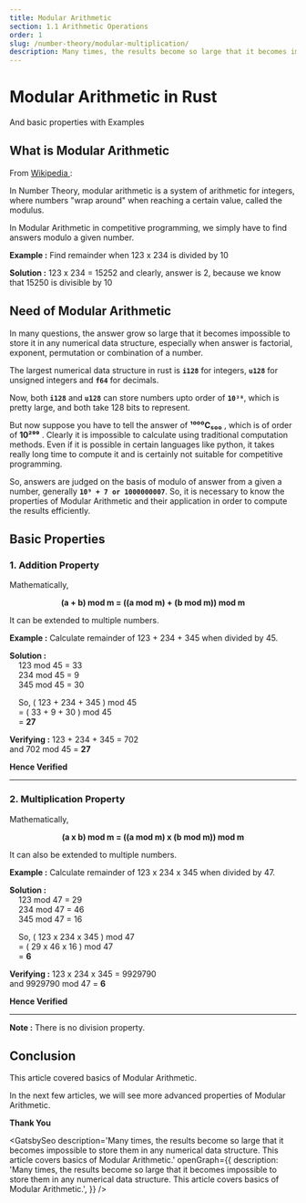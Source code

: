 ```yaml
---
title: Modular Arithmetic
section: 1.1 Arithmetic Operations
order: 1
slug: /number-theory/modular-multiplication/
description: Many times, the results become so large that it becomes impossible to store them in any numerical data structure. This article covers basics of Modular Arithmetic.
---
```


# Modular Arithmetic in Rust
And basic properties with Examples

## What is Modular Arithmetic

From <a target="_blank" rel="noreferrer noopener" href="https://en.wikipedia.org/wiki/Modular_arithmetic#:~:text=In%20mathematics%2C%20modular%20arithmetic%20is,Disquisitiones%20Arithmeticae%2C%20published%20in%201801."> Wikipedia </a>:

In Number Theory, modular arithmetic is a system of arithmetic for integers, where numbers "wrap around" when reaching a certain value, called the modulus.

In Modular Arithmetic in competitive programming, we simply have to find answers modulo a given number. 

**Example :** Find remainder when 123 x 234 is divided by 10

**Solution :** 123 x 234 = 15252 and clearly, answer is 2, because we know that 15250 is divisible by 10

## Need of Modular Arithmetic

In many questions, the answer grow so large that it becomes impossible to store it in any numerical data structure, especially when answer is factorial, exponent, permutation or combination of a number.

The largest numerical data structure in rust is **`i128`** for integers, **`u128`** for unsigned integers and **`f64`** for decimals.

Now, both **`i128`** and **`u128`** can store numbers upto order of **`10³⁸`**, which is pretty large, and both take 128 bits to represent.

But now suppose you have to tell the answer of **¹⁰⁰⁰C₅₀₀** , which is of order of **10²⁹⁹** . Clearly it is impossible to calculate using traditional computation methods. Even if it is possible in certain languages like python, it takes really long time to compute it and is certainly not suitable for competitive programming.

So, answers are judged on the basis of modulo of answer from a given a number, generally **`10⁹ + 7 or 1000000007`**. So, it is necessary to know the properties of Modular Arithmetic and their application in order to compute the results efficiently.

## Basic Properties
### 1. Addition Property

Mathematically,
<center> <b>(a + b) mod m = ((a mod m) + (b mod m)) mod m</b> </center>

It can be extended to multiple numbers.

**Example :** Calculate remainder of 123 + 234 + 345 when divided by 45.

**Solution :**<br />
&nbsp; &nbsp; 123 mod 45 = 33 <br />
&nbsp; &nbsp; 234 mod 45 = 9 <br />
&nbsp; &nbsp; 345 mod 45 = 30 <br />

&nbsp; &nbsp; So, ( 123 + 234 + 345 ) mod 45 <br />
&nbsp; &nbsp; = ( 33 + 9 + 30 ) mod 45 <br />
&nbsp; &nbsp; = **27** <br />

**Verifying :**
123 + 234 + 345 = 702 <br />
and 702 mod 45 = **27** <br />

**Hence Verified**

<hr />

### 2. Multiplication Property

Mathematically,
<center> <b>(a x b) mod m = ((a mod m) x (b mod m)) mod m</b> </center>

It can also be extended to multiple numbers.

**Example :** Calculate remainder of 123 x 234 x 345 when divided by 47.

**Solution :**<br />
&nbsp; &nbsp; 123 mod 47 = 29 <br />
&nbsp; &nbsp; 234 mod 47 = 46 <br />
&nbsp; &nbsp; 345 mod 47 = 16 <br />

&nbsp; &nbsp; So, ( 123 x 234 x 345 ) mod 47 <br />
&nbsp; &nbsp; = ( 29 x  46 x  16 ) mod 47 <br />
&nbsp; &nbsp; = **6** <br />

**Verifying :**
123 x 234 x 345 = 9929790 <br />
and 9929790 mod 47 = **6** <br />

**Hence Verified**

<hr />

**Note :** There is no division property.

## Conclusion

This article covered basics of Modular Arithmetic.

In the next few articles, we will see more advanced properties of Modular Arithmetic.

**Thank You**


<GatsbySeo 
description='Many times, the results become so large that it becomes impossible to store them in any numerical data structure. This article covers basics of Modular Arithmetic.'
openGraph={{
        description: 'Many times, the results become so large that it becomes impossible to store them in any numerical data structure. This article covers basics of Modular Arithmetic.',
}}
/>
